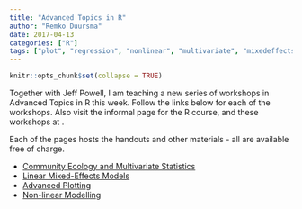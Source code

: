 ```yaml
---
title: "Advanced Topics in R"
author: "Remko Duursma"
date: 2017-04-13
categories: ["R"]
tags: ["plot", "regression", "nonlinear", "multivariate", "mixedeffects"]
---
```


```r
knitr::opts_chunk$set(collapse = TRUE)
```


Together with Jeff Powell, I am teaching a new series of workshops in Advanced Topics in R this week. Follow the links below for each of the workshops. Also visit the informal page for the R course, and these workshops at [](http://www.hiercourse.com).

Each of the pages hosts the handouts and other materials - all are available free of charge.

- [Community Ecology and Multivariate Statistics](http://www.hiercourse.com/multivariate)
- [Linear Mixed-Effects Models](http://www.hiercourse.com/mixedeffects)
- [Advanced Plotting](http://www.hiercourse.com/advancedplot)
- [Non-linear Modelling](http://www.hiercourse.com/nonlinear)






